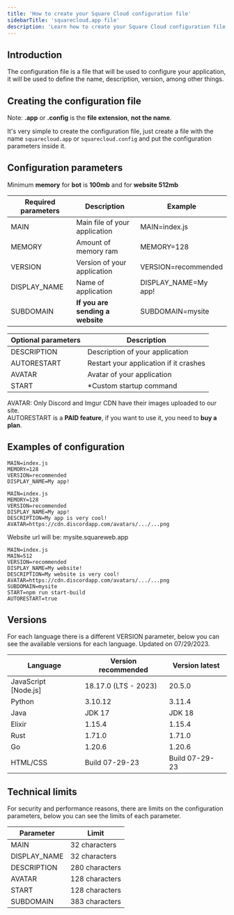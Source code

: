 ```yaml
---
title: 'How to create your Square Cloud configuration file'
sidebarTitle: 'squarecloud.app file'
description: 'Learn how to create your Square Cloud configuration file'
---
```


## Introduction
The configuration file is a file that will be used to configure your application, it will be used to define the name, description, version, among other things.

## Creating the configuration file
<Warning>Note: **.app** or **.config** is the **file extension**, **not the name**.</Warning>

It's very simple to create the configuration file, just create a file with the name `squarecloud.app` or `squarecloud.config` and put the configuration parameters inside it.

## Configuration parameters
<Note>Minimum **memory** for **bot** is **100mb** and for **website 512mb**</Note>

| Required parameters | Description                           | Example                               |
| ------------------- | ------------------------------------- | ------------------------------------- |
| MAIN                | Main file of your application         | MAIN=index.js                         |
| MEMORY              | Amount of memory ram                  | MEMORY=128                            |
| VERSION             | Version of your application           | VERSION=recommended                   |
| DISPLAY_NAME        | Name of application                   | DISPLAY_NAME=My app!                  |
| SUBDOMAIN           | **If you are sending a website**      | SUBDOMAIN=mysite                      |

| Optional parameters | Description                            |
| ------------------- | -------------------------------------- |
| DESCRIPTION         | Description of your application        |
| AUTORESTART         | Restart your application if it crashes | 
| AVATAR              | Avatar of your application             |
| START               | *Custom startup command                |

<Note>AVATAR: Only Discord and Imgur CDN have their images uploaded to our site. <br/> AUTORESTART is a **PAID feature**, if you want to use it, you need to **buy a plan**.</Note>
## Examples of configuration

```systemd This example just use required parameters (minimum configuration)
MAIN=index.js
MEMORY=128
VERSION=recommended
DISPLAY_NAME=My app!
```

```systemd This example use all parameters	
MAIN=index.js
MEMORY=128
VERSION=recommended
DISPLAY_NAME=My app!
DESCRIPTION=My app is very cool!
AVATAR=https://cdn.discordapp.com/avatars/.../...png
```

<Note>Website url will be: mysite.squareweb.app</Note>
```systemd This example use all parameters and custom startup command in a website
MAIN=index.js
MAIN=512
VERSION=recommended
DISPLAY_NAME=My website!
DESCRIPTION=My website is very cool!
AVATAR=https://cdn.discordapp.com/avatars/.../...png
SUBDOMAIN=mysite
START=npm run start-build
AUTORESTART=true
```

## Versions
For each language there is a different VERSION parameter, below you can see the available versions for each language. Updated on 07/29/2023.

| Language                 | Version recommended  | Version latest |
| ------------------------ | ---------------------| -------------- |
| JavaScript [Node.js]     | 18.17.0 (LTS - 2023) | 20.5.0         |
| Python                   | 3.10.12              | 3.11.4         |
| Java                     | JDK 17               | JDK 18         |
| Elixir                   | 1.15.4               | 1.15.4         |
| Rust                     | 1.71.0               | 1.71.0         |
| Go                       | 1.20.6               | 1.20.6         |
| HTML/CSS                 | Build 07-29-23       | Build 07-29-23 |


## Technical limits
For security and performance reasons, there are limits on the configuration parameters, below you can see the limits of each parameter.

| Parameter     | Limit          |
| ------------- | -------------- |
| MAIN          | 32 characters  |
| DISPLAY_NAME  | 32 characters  |
| DESCRIPTION   | 280 characters |
| AVATAR        | 128 characters |
| START         | 128 characters |
| SUBDOMAIN     | 383 characters |